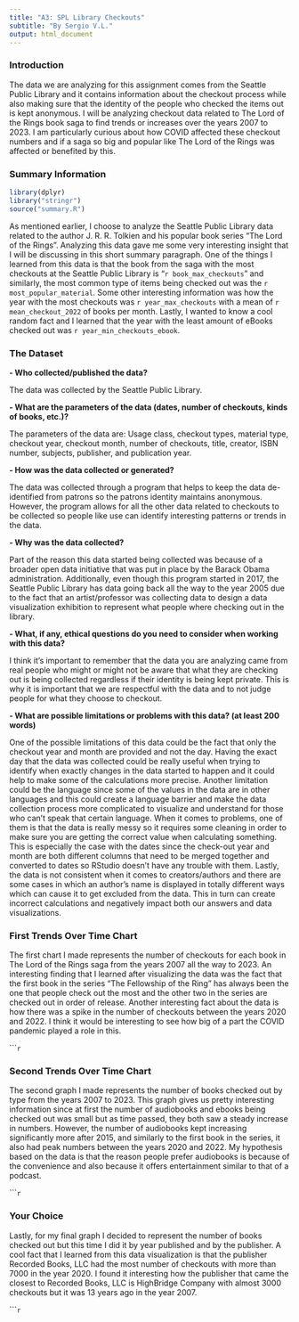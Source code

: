 ```yaml
---
title: "A3: SPL Library Checkouts"
subtitle: "By Sergio V.L."
output: html_document
---
```


### Introduction

The data we are analyzing for this assignment comes from the Seattle Public Library and it contains information about the checkout process while also making sure that the identity of the people who checked the items out is kept anonymous. I will be analyzing checkout data related to The Lord of the Rings book saga to find trends or increases over the years 2007 to 2023. I am particularly curious about how COVID affected these checkout numbers and if a saga so big and popular like The Lord of the Rings was affected or benefited by this.

### Summary Information

```r
library(dplyr)
library("stringr")
source("summary.R")
```

As mentioned earlier, I choose to analyze the Seattle Public Library data related to the author J. R. R. Tolkien and his popular book series "The Lord of the Rings". Analyzing this data gave me some very interesting insight that I will be discussing in this short summary paragraph. One of the things I learned from this data is that the book from the saga with the most checkouts at the Seattle Public Library is "`r book_max_checkouts`" and similarly, the most common type of items being checked out was the `r most_popular_material`. Some other interesting information was how the year with the most checkouts was `r year_max_checkouts` with a mean of `r mean_checkout_2022`  of books per month. Lastly, I wanted to know a cool random fact and I learned that the year with the least amount of eBooks checked out was `r year_min_checkouts_ebook`.

### The Dataset

**- Who collected/published the data?**

  The data was collected by the Seattle Public Library.

**- What are the parameters of the data (dates, number of checkouts, kinds of books, etc.)?**

  The parameters of the data are: Usage class, checkout types, material type, checkout year, checkout month, number of checkouts, title, creator, ISBN number, subjects, publisher, and publication year.

**- How was the data collected or generated?**

  The data was collected through a program that helps to keep the data de-identified from patrons so the patrons identity maintains anonymous. However, the program allows for all the other data related to checkouts to be collected so people like use can identify interesting patterns or trends in the data. 

**- Why was the data collected?**

Part of the reason this data started being collected was because of a broader open data initiative that was put in place by the Barack Obama administration. Additionally, even though this program started in 2017, the Seattle Public Library has data going back all the way to the year 2005 due to the fact that an artist/professor was collecting data to design a data visualization exhibition to represent what people where checking out in the library. 

**- What, if any, ethical questions do you need to consider when working with this data?**

I think it's important to remember that the data you are analyzing came from real people who might or might not be aware that what they are checking out is being collected regardless if their identity is being kept private. This is why it is important that we are respectful with the data and to not judge people for what they choose to checkout.

**- What are possible limitations or problems with this data?   (at least 200 words)**

One of the possible limitations of this data could be the fact that only the checkout year and month are provided and not the day. Having the exact day that the data was collected could be really useful when trying to identify when exactly changes in the data started to happen and it could help to make some of the calculations more precise. Another limitation could be the language since some of the values in the data are in other languages and this could create a language barrier and make the data collection process more complicated to visualize and understand for those who can’t speak that certain language. When it comes to problems, one of them is that the data is really messy so it requires some cleaning in order to make sure you are getting the correct value when calculating something. This is especially the case with the dates since the check-out year and month are both different columns that need to be merged together and converted to dates so RStudio doesn't have any trouble with them. Lastly, the data is not consistent when it comes to creators/authors and there are some cases in which an author’s name is displayed in totally different ways which can cause it to get excluded from the data. This in turn can create incorrect calculations and negatively impact both our answers and data visualizations.

### First Trends Over Time Chart

The first chart I made represents the number of checkouts for each book in The Lord of the Rings saga from the years 2007 all the way to 2023. An interesting finding that I learned after visualizing the data was the fact that the first book in the series "The Fellowship of the Ring" has always been the one that people check out the most and the other two in the series are checked out in order of release. Another interesting fact about the data is how there was a spike in the number of checkouts between the years 2020 and 2022. I think it would be interesting to see how big of a part the COVID pandemic played a role in this.

``````r
```

### Second Trends Over Time Chart

The second graph I made represents the number of books checked out by type from the years 2007 to 2023. This graph gives us pretty interesting information since at first the number of audiobooks and ebooks being checked out was small but as time passed, they both saw a steady increase in numbers. However, the number of audiobooks kept increasing significantly more after 2015, and similarly to the first book in the series, it also had peak numbers between the years 2020 and 2022. My hypothesis based on the data is that the reason people prefer audiobooks is because of the convenience and also because it offers entertainment similar to that of a podcast.

``````r
```

### Your Choice

Lastly, for my final graph I decided to represent the number of books checked out but this time I did it by year published and by the publisher. A cool fact that I learned from this data visualization is that the publisher Recorded Books, LLC had the most number of checkouts with more than 7000 in the year 2020. I found it interesting how the publisher that came the closest to Recorded Books, LLC is HighBridge Company with almost 3000 checkouts but it was 13 years ago in the year 2007.

``````r
```


